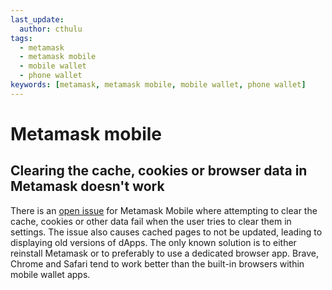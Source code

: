 ```yaml
---
last_update:
  author: cthulu
tags:
  - metamask
  - metamask mobile
  - mobile wallet
  - phone wallet
keywords: [metamask, metamask mobile, mobile wallet, phone wallet]
---
```


# Metamask mobile
## Clearing the cache, cookies or browser data in Metamask doesn't work
There is an [open issue](https://github.com/MetaMask/metamask-mobile/issues/2009) for Metamask Mobile where attempting to clear the cache, cookies or other data fail when the user tries to clear them in settings. The issue also causes cached pages to not be updated, leading to displaying old versions of dApps.
The only known solution is to either reinstall Metamask or to preferably to use a dedicated browser app. Brave, Chrome and Safari tend to work better than the built-in browsers within mobile wallet apps.